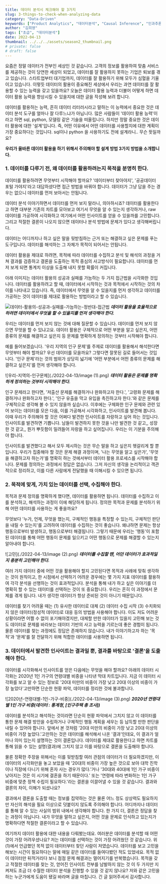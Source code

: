 ```yaml
---
title: 데이터 분석시 체크해야 할 3가지
slug: 3-things-to-check-when-analyzing-data 
category: "Data-Driven"
keywords: ["Product Analytics", "데이터분석", "Causal Inference", "인과추론", "PAP"]
author: "김희영"
tags: ["초급", "데이터분석"]
date: 2022-04-13
thumbnail: ../../../assets/season2_thumbnail.png
# private: false
# draft: false
---
```


<!-- yaml frontmatter
- `title` : 문서 제목입니다.
- `slug` : 문서가 URL 상에서 어떻게 표시될지 나타냅니다. (URL에서 사용할 수 있도록 영문 소문자와 숫자, 그리고 `-` 만 사용해주세요!)
- `category` : 카테고리 이름을 입력합니다. (작성하지 않으면 카테고리가 없는 문서가 됩니다.)
- `keywords` : SEO 목적으로 사용될 키워드 목록을 입력합니다.
- `author` : 작성자 이름을 입력합니다.
- `tags` : 문서의 태그를 입력합니다.
- `date` : 작성일을 입력합니다.
- `thumbnail` : 페북 등에 업로드했을 때 나타날 썸네일 이미지 입니다. 시즌 2 참여자분들은 `../../../assets/season2_thumbnail.png` 로 고정해서 사용해주세요!
- `private` : `true` 일 경우 URL로만 접근할 수 있습니다. 기본값은 `false` 입니다.
- `draft` : `true` 일 경우 빌드되지 않습니다. 기본값은 `false` 입니다.
-->




요즘은 정말 데이터가 전부인 세상인 것 같습니다. 
고객의 정보를 활용하여 맞춤 서비스를 제공하는 것이 당연한 세상이 되었고, 데이터를 잘 활용하지 못하는 기업은 퇴보를 겪고 있습니다. 
스타트업부터 대기업까지, 데이터를 잘 활용하기 위해 모두가 심혈을 기울이고 있습니다. 이렇듯 데이터의 활용이 중요해진 세상에서 우리는 과연 데이터를 잘 활용할 수 있는 능력을 갖고 있을까요? 
오늘은 데이터 활용 능력과 더불어 어떻게 하면 데이터 활용 능력을 향상시킬 수 있을지에 대한 글을 작성해 보려 합니다.   


데이터를 활용하는 능력, 흔히 데이터 리터러시라고 말하는 이 능력에서 중요한 것은 데이터 분석 도구를 얼마나 잘 다루느냐가 아닙니다. 
많은 사람들이 '데이터 활용 능력'이라고 하면 sql, python, 모델링 같은 기술을 떠올립니다. 
하지만 정말 중요한 것은 데이터 활용에 대한 '설계'입니다. 
즉, 어떤 이유에서 어떤 데이터를 사용할지에 대한 계획이 가장 중요하다는 것입니다. 
sql이나 python 을 사용하기도 전에 설계라니.. 무슨 뜻일까요?


**우리가 올바른 데이터 활용을 하기 위해서 주의해야 할 설계 방법 3가지 방법을 소개합니다.**


### 1. 데이터를 다루기 전, 왜 데이터를 활용하려는지 목적을 분명히 한다.


데이터를 활용하려면 무엇부터 시작해야 할까요? 
'데이터부터 찾아야지', '공공데이터 포털 가야지'라고 대답하셨다면 접근 방법을 바꿔야 합니다. 
데이터가 그냥 답을 주는 경우는 없으니 데이터를 먼저 보아서는 안됩니다.


데이터 분석 이야기하면서 데이터를 먼저 보지 말라니, 의아하시죠?
데이터를 활용한다고 하면 대부분 기존의 차트를 모아보고 여기서 무엇을 알 수 있는지 생각하거나, raw 데이터를 가공하여 시각화하고 여기에서 어떤 인사이트를 얻을 수 있을까를 고민합니다. 
그리고 적절한 결론이 나오지 않으면 데이터나 분석 방법에 문제가 있다고 생각해버립니다.


데이터는 어디까지나 하고 싶은 말을 뒷받침하는 근거 또는 해결하고 싶은 문제를 푸는 도구입니다. 
데이터를 해석하는 그 자체가 목적이 되어서는 안됩니다.


데이터 활용을 제대로 하려면, 목적에 따라 데이터를 수집하고 분석 및 해석의 과정을 거쳐 결과를 검증하고 결론을 도출하는 목적 중심의 사고방식이 필요합니다. 
데이터를 먼저 보게 되면 통계치 이상을 도출해 내지 못할 확률이 커집니다.


아래 이미지는 데이터 활용의 성공과 실패를 가늠하는 두 가지 접근법을 시각화한 것입니다. 
데이터를 활용하려고 할 때, 데이터에서 시작하는 것과 목적에서 시작하는 것의 차이를 나타내고 있습니다.
즉, 데이터에서 무엇을 알 수 있을지를 먼저 생각하고 데이터를 가공하는 것이 데이터를 제대로 활용하는 방법이라고 할 수 있습니다.


![데이터-활용의-성공과-실패를-가늠하는-정반대-접근법](./2022-04-13/image.png)
***데이터 활용을 효율적으로 하려면 데이터에서 무엇을 할 수 있을지를 먼저 생각해야 한다.***


우리는 데이터를 먼저 보지 않는 것에 대해 질문할 수 있습니다. 
데이터를 먼저 보지 않으면 무엇을 할 수 있냐고요. 
데이터 활용은 구체적으로 어떤 부분을 알고 싶은지, 어떤 종류의 문제를 해결하고 싶은지 등 문제를 명확하게 정의하는 것부터 시작해야 합니다.

예를 들어보겠습니다. 
'우리 지역의 인구 문제'를 주제로 데이터를 활용해서 해석한다면 무엇부터 해야 할까요? 
우선 데이터를 모을까요? 그렇다면 잘못된 길로 들어서는 것입니다. 
'인구 문제'라는 것의 범위가 상당히 넓기에 '어떤 부분에서 어떤 종류의 문제를 해결하고 싶은지'를 먼저 생각해야 합니다.


![우리-지역의-인구문제](./2022-04-13/image (1).png)
***데이터 활용은 문제를 명확하게 정의하는 것부터 시작해야 한다.***


인구 문제라고 한다면, '저출산 문제를 해결하거나 완화하고자 한다.', '고령화 문제를 해결하거나 완화하고자 한다.', '인구 유출을 막고 유입을 촉진하고자 한다.'와 같은 문제를 구체적으로 생각해 볼 수 있지 않을까 싶습니다.
이후에는 구체화한 인구 문제와 관련 있어 보이는 데이터를 모은 다음, 이를 가공해서 시각화하고, 인사이트를 발견해 봅니다. 
이때 우리가 주의해야 할 것은 어쩌다 발견한 인사이트를 자랑하고 싶어 하는 것입니다. 
인사이트를 발견하면 기쁩니다. 남들이 발견하지 못한 것을 나만 발견한 것 같고,, 성장한 것 같고,, 뭔가 뿌듯함이 밀려들어 자랑을 하고 싶어집니다. 
우리는 이 기분을 주의해야 합니다.


인사이트를 발견했다고 해서 모두 제시하는 것은 무슨 말을 하고 싶은지 헷갈리게 할 뿐입니다. 
우리가 집중해야 할 것은 문제 해결 과정이며, '나는 무엇을 알고 싶은가', '무엇을 해결하고자 하는가'를 명확히 하는 것에서부터 데이터 활용 프로세스를 시작해야 합니다.
문제를 정의하는 과정에서 정답은 없습니다. 
그저 자신의 생각을 논리적이고 객관적으로 정리하고, 이를 다른 사람에게 전달했을 때 이해시킬 수 있으면 됩니다.


### 2. 목적에 맞게, 가치 있는 데이터를 선택, 수집해야 한다.


목적과 문제 정의를 명확하게 했다면, 데이터를 활용하면 됩니다. 
데이터를 수집하고 이를 분석하고, 해석하는 과정이 이에 해당하게 됩니다. 
정의한 목적과 문제를 분석하기 위해 어떤 데이터를 사용하는 게 좋을까요?


무엇보다 '누가, 언제, 무엇을 했는지, 구체적인 행동을 특정할 수 있는지, 구체적인 판단을 내릴 수 있는지'를 고려하여 데이터를 수집하는 것이 좋습니다. 
왜냐하면 문제는 항상 행동으로부터 발생하고, 행동으로부터 해결됩니다. 
그렇기 때문에 우리는 '행동'이 포함된 데이터를 통해 어떤 행동이 문제를 일으키고 어떤 행동으로 문제를 해결할 수 있는지 알아내야 합니다.


![고민](./2022-04-13/image (2).png)
***데이터를 수집할 땐, 어던 데이터가 효과적일지 충분히 고민해야 한다.***


여러 가지 데이터 중에 어떤 것을 활용해야 할지 고민된다면 목적과 사례에 맞춰 생각하는 것이 원칙이고, 한 시점에서 선택하기 어려운 경우에는 몇 가지 지표 데이터를 활용하여 각각 분석을 선행하는 것이 효과적입니다. 
분석을 통해 내가 하고 싶은 이야기를 더 명확히 할 수 있는 데이터를 선택하는 것이 또 중요합니다. 
우리는 흔히 이 과정에서 문제를 겪게 됩니다. 
내가 생각한 데이터가 항상 준비된 것이 아니기 때문입니다. 


데이터를 찾기 어려울 때는 (1) 유사한 데이터로 대체 (2) 데이터 수집 시작 (3) 수치화되지 않은 데이터(정성적 데이터)로 대응 등의 방법을 사용해야 합니다.
이도 저도 어려운 상황이라면 어쩔 수 없이 포기해야겠지만, 대체할 만한 데이터가 있을지 고민해 보는 것도 데이터로 문제를 바라보는 데이터 기반의 사고 능력을 기르는데 좋은 경험이 됩니다.
물론 데이터를 찾는 과정에도 정답은 존재하지 않습니다. 
내가 이야기하고자 하는 '목적'과 '문제'를 잘 전달하기 위해 적합한 데이터를 사용하면 됩니다.



### 3. 데이터에서 발견한 인사이트는 결과일 뿐, 결과를 바탕으로 '결론'을 도출해야 한다.


데이터를 시각화해서 인사이트를 얻은 다음에는 무엇을 해야 할까요? 
아래의 데이터 시각화는 2020년 1인 가구의 연령대별 비중을 나타낸 막대 차트입니다. 
지금 이 데이터 시각화를 보고 알 수 있는 정보로 '20대 미만의 비중이 가장 낮고 20대 이상의 비중이 가장 높았다'고만하면 단순한 현황 파악, 데이터를 정리한 것에 불과합니다.



![2020년-연령대별-1인-가구-비중](./2022-04-13/image (3).png)
***2020년 연령대별 1인 가구 비중(데이터 : 통계청, [인구주택 총 조사])***


데이터를 분석하고 해석하는 것이라면 단순히 현황 파악에서 그치지 않고 이 데이터를 통한 문제 해결 방안을 수립하거나 구체적인 행동 계획을 세우는 등 납득할 만한 판단을 내릴 수 있어야 합니다.
앞에서 본 것처럼 '20대 미만의 비중이 가장 낮고 20대 이상의 비중이 가장 높았다.'고만하는 것은 데이터를 해석해서 나온 '결과'인데요, 이 결과가 얼마나 의미 있는지 설명하는 것이 결론입니다. 
데이터를 제대로 활용한다고 하면 차트를 통해 읽을 수 있는 설명(결과)에 그치지 않고 이를 바탕으로 결론을 도출해야 합니다.


물론 정확한 주장을 위해서는 이를 뒷받침할 여러 관점의 데이터가 더 필요하겠지만, 이 데이터의 시각화만을 놓고 보았을 때 '20대의 비중이 가장 높은 것으로 보아 대학 진학이나 직장에 다니기 위해 혼자 사는 경우가 많다.'거나 '30대와 40대에 1인 가구 비중이 낮아지는 것은 이 시기에 결혼을 하기 때문이다.' 또는 '연령에 따라 변화하는 1인 가구 비중에 맞춘 정책 수립이 필요하다.'라는 결론을 이끌어낼 수 있을 것 같습니다. 
결과와 결론의 차이, 이해가 되셨나요?


결과에서 결론을 도출할 때는 정보를 집약하는 것은 물론 어느 정도 상상력도 필요하지만 자신의 해석을 필요 이상으로 덧붙이지 않도록 주의해야 합니다. 
어디까지나 데이터를 통해 알 수 있는 사실의 범위 내에서 생각해야 합니다. 한 가지 더, 결론은 정답을 찾는 과정이 아닙니다. 
내가 무엇을 말하고 싶은지, 어떤 것을 문제로 인식하고 있는지가 명확하다면 적절한 결론이라고 할 수 있습니다.


여기까지 데이터 활용에 대한 내용을 다뤄봤는데요. 여러분은 데이터를 분석할 때 어떤 것이 가장 어려우셨나요? 
저는 데이터를 선택하는 것이 가장 어려웠던 것 같습니다. 위 (1)에서 언급했던 목적 없이 데이터부터 찾던 사람이 저였습니다. 
데이터를 보고 고민을 해보는 시간이 필요하다는 말에 매일 같은 데이터를 들여다봤던 적도 있었네요. 
목적 없이 데이터만 뒤적거리다 보니 점점 문제 해결과는 멀어지기를 반복했습니다.
목적을 갖고 적절한 데이터를 찾는 것, 얻어진 인사이트 전부를 남발하지 않는 것 이 두 가지만 지켜져도 조금 더 수월한 데이터 분석을 진행할 수 있을 것 같지 않나요? 
저와 같은 고민을 하는 누군가에게 도움이 됐길 바라며 글을 마칩니다. 긴 글 읽어주셔서 감사합니다.
